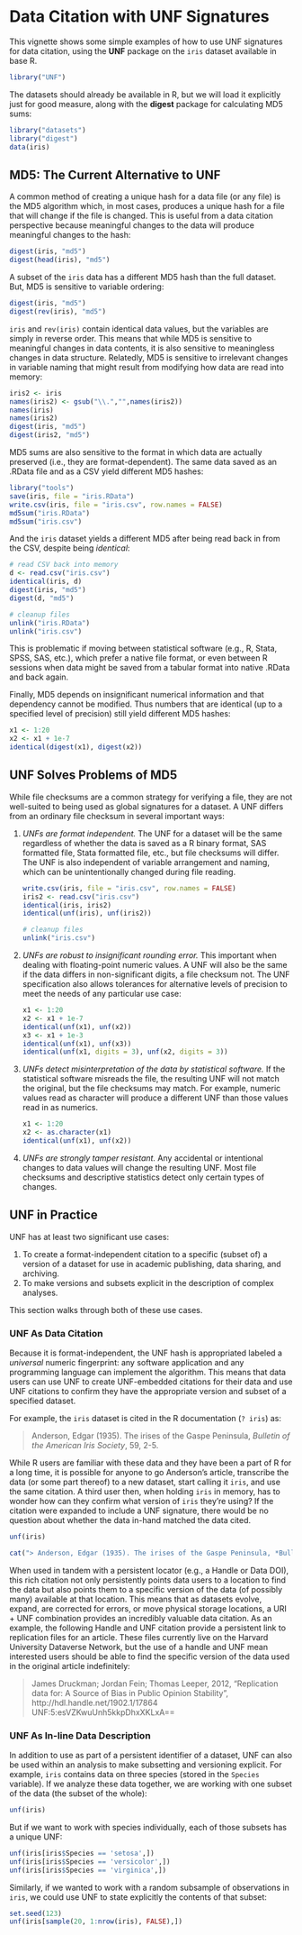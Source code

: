 <!--
%\VignetteEngine{knitr}
%\VignetteIndexEntry{Data Citation with UNF}
-->

# Data Citation with UNF Signatures #

This vignette shows some simple examples of how to use UNF signatures for data citation, using the **UNF** package on the `iris` dataset available in base R.

```r
library("UNF")
```

The datasets should already be available in R, but we will load it explicitly just for good measure, along with the **digest** package for calculating MD5 sums:

```r
library("datasets")
library("digest")
data(iris)
```

## MD5: The Current Alternative to UNF ##

A common method of creating a unique hash for a data file (or any file) is the MD5 algorithm which, in most cases, produces a unique hash for a file that will change if the file is changed. This is useful from a data citation perspective because meaningful changes to the data will produce meaningful changes to the hash:

```r
digest(iris, "md5")
digest(head(iris), "md5")
```

A subset of the `iris` data has a different MD5 hash than the full dataset. But, MD5 is sensitive to variable ordering:

```r
digest(iris, "md5")
digest(rev(iris), "md5")
```

`iris` and `rev(iris)` contain identical data values, but the variables are simply in reverse order. This means that while MD5 is sensitive to meaningful changes in data contents, it is also sensitive to meaningless changes in data structure. Relatedly, MD5 is sensitive to irrelevant changes in variable naming that might result from modifying how data are read into memory:

```r
iris2 <- iris
names(iris2) <- gsub("\\.","",names(iris2))
names(iris)
names(iris2)
digest(iris, "md5")
digest(iris2, "md5")
```

MD5 sums are also sensitive to the format in which data are actually preserved (i.e., they are format-dependent). The same data saved as an .RData file and as a CSV yield different MD5 hashes: 

```r
library("tools")
save(iris, file = "iris.RData")
write.csv(iris, file = "iris.csv", row.names = FALSE)
md5sum("iris.RData")
md5sum("iris.csv")
```

And the `iris` dataset yields a different MD5 after being read back in from the CSV, despite being *identical*:

```r
# read CSV back into memory
d <- read.csv("iris.csv")
identical(iris, d)
digest(iris, "md5")
digest(d, "md5")
```

```r
# cleanup files
unlink("iris.RData")
unlink("iris.csv")
```

This is problematic if moving between statistical software (e.g., R, Stata, SPSS, SAS, etc.), which prefer a native file format, or even between R sessions when data might be saved from a tabular format into native .RData and back again.

Finally, MD5 depends on insignificant numerical information and that dependency cannot be modified. Thus numbers that are identical (up to a specified level of precision) still yield different MD5 hashes:

```r
x1 <- 1:20
x2 <- x1 + 1e-7
identical(digest(x1), digest(x2))
```

## UNF Solves Problems of MD5 ##

While file checksums are a common strategy for verifying a file, they are not well-suited to being used as global signatures for a dataset. A UNF differs from an ordinary file checksum in several important ways:

1. *UNFs are format independent.* The UNF for a dataset will be the same regardless of whether the data is saved as a R binary format, SAS formatted file, Stata formatted file, etc., but file checksums will differ. The UNF is also independent of variable arrangement and naming, which can be unintentionally changed during file reading.

    ```r
    write.csv(iris, file = "iris.csv", row.names = FALSE)
    iris2 <- read.csv("iris.csv")
    identical(iris, iris2)
    identical(unf(iris), unf(iris2))
    ```

    ```r
    # cleanup files
    unlink("iris.csv")
    ```

2. *UNFs are robust to insignificant rounding error.* This important when dealing with floating-point numeric values. A UNF will also be the same if the data differs in non-significant digits, a file checksum not. The UNF specification also allows tolerances for alternative levels of precision to meet the needs of any particular use case:

    ```r
    x1 <- 1:20
    x2 <- x1 + 1e-7
    identical(unf(x1), unf(x2))
    x3 <- x1 + 1e-3
    identical(unf(x1), unf(x3))
    identical(unf(x1, digits = 3), unf(x2, digits = 3))
    ```

3. *UNFs detect misinterpretation of the data by statistical software.* If the statistical software misreads the file, the resulting UNF will not match the original, but the file checksums may match. For example, numeric values read as character will produce a different UNF than those values read in as numerics.

    ```r
    x1 <- 1:20
    x2 <- as.character(x1)
    identical(unf(x1), unf(x2))
    ```

4. *UNFs are strongly tamper resistant.* Any accidental or intentional changes to data values will change the resulting UNF. Most file checksums and descriptive statistics detect only certain types of changes.


## UNF in Practice ##

UNF has at least two significant use cases:

 1. To create a format-independent citation to a specific (subset of) a version of a dataset for use in academic publishing, data sharing, and archiving.
 2. To make versions and subsets explicit in the description of complex analyses.
 
This section walks through both of these use cases.

### UNF As Data Citation ###

Because it is format-independent, the UNF hash is appropriated labeled a *universal* numeric fingerprint: any software application and any programming language can implement the algorithm. This means that data users can use UNF to create UNF-embedded citations for their data and use UNF citations to confirm they have the appropriate version and subset of a specified dataset.

For example, the `iris` dataset is cited in the R documentation (`? iris`) as:

> Anderson, Edgar (1935). The irises of the Gaspe Peninsula, *Bulletin of the American Iris Society*, 59, 2-5.

While R users are familiar with these data and they have been a part of R for a long time, it is possible for anyone to go Anderson's article, transcribe the data (or some part thereof) to a new dataset, start calling it `iris`, and use the same citation. A third user then, when holding `iris` in memory, has to wonder how can they confirm what version of `iris` they're using? If the citation were expanded to include a UNF signature, there would be no question about whether the data in-hand matched the data cited.

```r
unf(iris)
```

```r
cat("> Anderson, Edgar (1935). The irises of the Gaspe Peninsula, *Bulletin of the American Iris Society*, 59, 2-5.", unf(iris)$formatted, "\n")
```

When used in tandem with a persistent locator (e.g., a Handle or Data DOI), this rich citation not only persistently points data users to a location to find the data but also points them to a specific version of the data (of possibly many) available at that location. This means that as datasets evolve, expand, are corrected for errors, or move physical storage locations, a URI + UNF combination provides an incredibly valuable data citation. As an example, the following Handle and UNF citation provide a persistent link to replication files for an article. These files currently live on the Harvard University Dataverse Network, but the use of a handle and UNF mean interested users should be able to find the specific version of the data used in the original article indefinitely:

> James Druckman; Jordan Fein; Thomas Leeper, 2012, "Replication data for: A Source of Bias in Public Opinion Stability", http://hdl.handle.net/1902.1/17864 UNF:5:esVZKwuUnh5kkpDhxXKLxA==

### UNF As In-line Data Description ###

In addition to use as part of a persistent identifier of a dataset, UNF can also be used within an analysis to make subsetting and versioning explicit. For example, `iris` contains data on three species (stored in the `Species` variable). If we analyze these data together, we are working with one subset of the data (the subset of the whole):

```r
unf(iris)
```

But if we want to work with species individually, each of those subsets has a unique UNF:

```r
unf(iris[iris$Species == 'setosa',])
unf(iris[iris$Species == 'versicolor',])
unf(iris[iris$Species == 'virginica',])
```

Similarly, if we wanted to work with a random subsample of observations in `iris`, we could use UNF to state explicitly the contents of that subset:

```r
set.seed(123)
unf(iris[sample(20, 1:nrow(iris), FALSE),])
```

